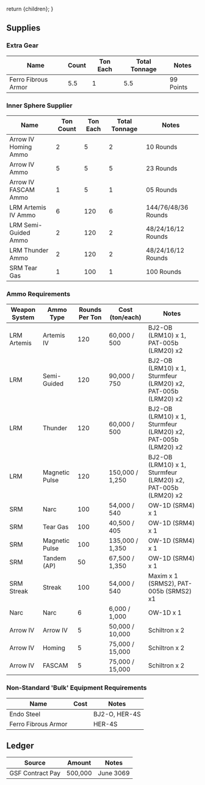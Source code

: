   return <Framework>{children}</Framework>;
}

## Supplies

### Extra Gear

| Name                | Count | Ton Each | Total Tonnage | Notes     |
| ------------------- | ----- | -------- | ------------- | --------- |
| Ferro Fibrous Armor | 5.5   | 1        | 5.5           | 99 Points |

### Inner Sphere Supplier

| Name                 | Ton Count | Ton Each | Total Tonnage | Notes               |
| -------------------- | --------- | -------- | ------------- | ------------------- |
| Arrow IV Homing Ammo | 2         | 5        | 2             | 10 Rounds           |
| Arrow IV Ammo        | 5         | 5        | 5             | 23 Rounds           |
| Arrow IV FASCAM Ammo | 1         | 5        | 1             | 05 Rounds           |
| LRM Artemis IV Ammo  | 6         | 120      | 6             | 144/76/48/36 Rounds |
| LRM Semi-Guided Ammo | 2         | 120      | 2             | 48/24/16/12 Rounds  |
| LRM Thunder Ammo     | 2         | 120      | 2             | 48/24/16/12 Rounds  |
| SRM Tear Gas         | 1         | 100      | 1             | 100 Rounds          |

### Ammo Requirements

| Weapon System | Ammo Type      | Rounds Per Ton | Cost (ton/each) | Notes                                                         |
| ------------- | -------------- | -------------- | --------------- | ------------------------------------------------------------- |
| LRM Artemis   | Artemis IV     | 120            | 60,000 / 500    | BJ2-OB (LRM10) x 1, PAT-005b (LRM20) x2                       |
| LRM           | Semi-Guided    | 120            | 90,000 / 750    | BJ2-OB (LRM10) x 1, Sturmfeur (LRM20) x2, PAT-005b (LRM20) x2 |
| LRM           | Thunder        | 120            | 60,000 / 500    | BJ2-OB (LRM10) x 1, Sturmfeur (LRM20) x2, PAT-005b (LRM20) x2 |
| LRM           | Magnetic Pulse | 120            | 150,000 / 1,250 | BJ2-OB (LRM10) x 1, Sturmfeur (LRM20) x2, PAT-005b (LRM20) x2 |
| SRM           | Narc           | 100            | 54,000 / 540    | OW-1D (SRM4) x 1                                              |
| SRM           | Tear Gas       | 100            | 40,500 / 405    | OW-1D (SRM4) x 1                                              |
| SRM           | Magnetic Pulse | 100            | 135,000 / 1,350 | OW-1D (SRM4) x 1                                              |
| SRM           | Tandem (AP)    | 50             | 67,500 / 1,350  | OW-1D (SRM4) x 1                                              |
| SRM Streak    | Streak         | 100            | 54,000 / 540    | Maxim x 1 (SRMS2), PAT-005b (SRMS2) x1                        |
| Narc          | Narc           | 6              | 6,000 / 1,000   | OW-1D x 1                                                     |
| Arrow IV      | Arrow IV       | 5              | 50,000 / 10,000 | Schiltron x 2                                                 |
| Arrow IV      | Homing         | 5              | 75,000 / 15,000 | Schiltron x 2                                                 |
| Arrow IV      | FASCAM         | 5              | 75,000 / 15,000 | Schiltron x 2                                                 |

### Non-Standard 'Bulk' Equipment Requirements

| Name                | Cost | Notes         |
| ------------------- | ---- | ------------- |
| Endo Steel          |      | BJ2-O, HER-4S |
| Ferro Fibrous Armor |      | HER-4S        |

## Ledger

| Source           | Amount  | Notes     |
| ---------------- | ------- | --------- |
| GSF Contract Pay | 500,000 | June 3069 |
